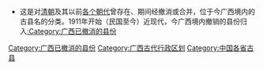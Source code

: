 * 这是对[[清朝|清朝]]及其以前[[中国朝代|各个朝代]]曾存在、期间经撤消或合并，位于今广西境内的古县名的分类。1911年开始（民国至今）近现代，今广西境内撤销的县份归入[[:Category:广西已撤消的县份|:Category:广西已撤消的县份]]
{{中国古代行政区划分类向导|state=expanded}}
[[Category:广西已撤消的县份|Category:广西已撤消的县份]]
[[Category:广西古代行政区划|Category:广西古代行政区划]]
[[Category:中国各省古县|Category:中国各省古县]]
